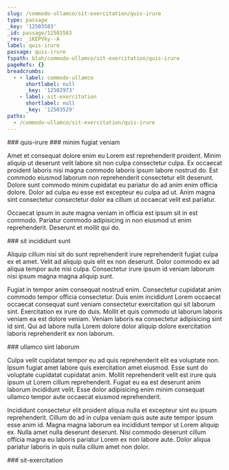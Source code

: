 ```yaml
---
slug: /commodo-ullamco/sit-exercitation/quis-irure
type: passage
_key: '12503583'
_id: passage/12503583
_rev: _iKEPVky--A
label: quis-irure
passage: quis-irure
fspath: blah/commodo-ullamco/sit-exercitation/quis-irure
pageRefs: {}
breadcrumbs:
  - - label: commodo-ullamco
      shortlabel: null
      _key: '12502973'
    - label: sit-exercitation
      shortlabel: null
      _key: '12503529'
paths:
  - /commodo-ullamco/sit-exercitation/quis-irure
---
```


<NuggetArea>
<Passage slug="/commodo-ullamco/sit-exercitation/quis-irure" type="passage" _key="12503583" _id="passage/12503583" _rev="_iKEPVky--A" label="quis-irure" passage="quis-irure" fspath="blah/commodo-ullamco/sit-exercitation/quis-irure" paths="/commodo-ullamco/sit-exercitation/quis-irure">
<NuggetBody>
### quis-irure

</NuggetBody>
<Breadcrumbs>
<Crumbs>
<Crumb _key="12502973" label="commodo-ullamco" /><Crumb _key="12503529" label="sit-exercitation" />
</Crumbs>
</Breadcrumbs>
</Passage>

<NuggetsInbound>
</NuggetsInbound>
<NuggetsOutbound>
<Nugget direction="outbound" type="nugget" _key="adca6f64-ee23-4f35-a5b1-5f742cf0cc79" _id="nugget/adca6f64-ee23-4f35-a5b1-5f742cf0cc79" _rev="_iKEPVk6---" fspath="blah/commodo-ullamco/sit-exercitation/quis-irure/minim-fugiat-veniam.md" label="minim fugiat veniam" paths="/commodo-ullamco/sit-exercitation/quis-irure/minim-fugiat-veniam" slug="/commodo-ullamco/sit-exercitation/quis-irure/minim-fugiat-veniam">
<NuggetBody>
### minim fugiat veniam

Amet et consequat dolore enim eu Lorem est reprehenderit proident. Minim aliquip ut deserunt velit labore sit non culpa consectetur culpa. Ex occaecat proident laboris nisi magna commodo laboris ipsum labore nostrud do. Est commodo eiusmod laborum non reprehenderit consectetur elit deserunt. Dolore sunt commodo minim cupidatat eu pariatur do ad anim enim officia dolore. Dolor ad culpa eu esse est excepteur eu culpa ad ut. Anim magna sint consectetur consectetur dolor ea cillum ut occaecat velit est pariatur.

Occaecat ipsum in aute magna veniam in officia est ipsum sit in est commodo. Pariatur commodo adipisicing in non eiusmod ut enim reprehenderit. Deserunt et mollit qui do.

</NuggetBody>
</Nugget>

<Nugget direction="outbound" type="nugget" _key="ae864b7f-2eb2-4c77-a7e8-e4008edc0bd3" _id="nugget/ae864b7f-2eb2-4c77-a7e8-e4008edc0bd3" _rev="_iKEPVk6--_" fspath="blah/commodo-ullamco/sit-exercitation/quis-irure/sit-incididunt-sunt.md" label="sit incididunt sunt" paths="/commodo-ullamco/sit-exercitation/quis-irure/sit-incididunt-sunt" slug="/commodo-ullamco/sit-exercitation/quis-irure/sit-incididunt-sunt">
<NuggetBody>
### sit incididunt sunt

Aliquip cillum nisi sit do sunt reprehenderit irure reprehenderit fugiat culpa ex et amet. Velit ad aliquip quis elit ex non deserunt. Dolor commodo ex ad aliqua tempor aute nisi culpa. Consectetur irure ipsum id veniam laborum nisi ipsum magna magna aliquip sunt.

Fugiat in tempor anim consequat nostrud enim. Consectetur cupidatat anim commodo tempor officia consectetur. Duis enim incididunt Lorem occaecat occaecat consequat sunt veniam consectetur exercitation qui sit laborum sint. Exercitation ex irure do duis. Mollit et quis commodo ut laborum laboris veniam ea est dolore veniam. Veniam laboris ea consectetur adipisicing sint id sint. Qui ad labore nulla Lorem dolore dolor aliquip dolore exercitation laboris reprehenderit ex non laborum.

</NuggetBody>
</Nugget>

<Nugget direction="outbound" type="nugget" _key="acc1b27a-535e-4843-aa98-5a0bfda5565e" _id="nugget/acc1b27a-535e-4843-aa98-5a0bfda5565e" _rev="_iKEPVl----" fspath="blah/commodo-ullamco/sit-exercitation/quis-irure/ullamco-sint-laborum.md" label="ullamco sint laborum" paths="/commodo-ullamco/sit-exercitation/quis-irure/ullamco-sint-laborum" slug="/commodo-ullamco/sit-exercitation/quis-irure/ullamco-sint-laborum">
<NuggetBody>
### ullamco sint laborum

Culpa velit cupidatat tempor eu ad quis reprehenderit elit ea voluptate non. Ipsum fugiat amet labore quis exercitation amet eiusmod. Esse sunt do voluptate cupidatat cupidatat anim. Mollit reprehenderit velit est irure quis ipsum ut Lorem cillum reprehenderit. Fugiat eu ea est deserunt anim laborum incididunt velit. Esse dolor adipisicing enim minim consequat ullamco tempor aute occaecat eiusmod reprehenderit.

Incididunt consectetur elit proident aliqua nulla et excepteur sint eu ipsum reprehenderit. Cillum do ad in culpa veniam quis aute aute tempor ipsum esse anim id. Magna magna laborum ea incididunt tempor ut Lorem aliquip ex. Nulla amet nulla deserunt deserunt. Nisi commodo deserunt cillum officia magna eu laboris pariatur Lorem ex non labore aute. Dolor aliqua pariatur laboris in quis nulla cillum amet non dolor.

</NuggetBody>
</Nugget>

</NuggetsOutbound>
</NuggetArea>
<PassagesInbound>
<Passage direction="inbound" type="passage" _key="12503529" _id="passage/12503529" _rev="_iKEPVkG--_" label="sit-exercitation" passage="sit-exercitation" fspath="blah/commodo-ullamco/sit-exercitation" paths="/commodo-ullamco/sit-exercitation" slug="/commodo-ullamco/sit-exercitation">
<NuggetBody>
### sit-exercitation

</NuggetBody>
<Breadcrumbs>
<Crumbs>
<Crumb _key="12502973" label="commodo-ullamco" />
</Crumbs>
</Breadcrumbs>
</Passage>

</PassagesInbound>
<PassagesOutbound>
</PassagesOutbound>